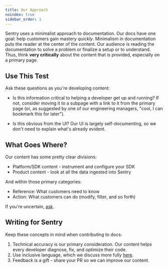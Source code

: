 ```yaml
---
title: Our Approach
noindex: true
sidebar_order: 1
---
```


Sentry uses a minimalist approach to documentation. Our docs have one goal: help customers gain mastery _quickly_. Minimalism in documentation puts the reader at the center of the content. Our audience is reading the documentation to solve a problem or finalize a setup or to understand. Thus, think **very critically** about the content that is provided, especially on a primary page.

## Use This Test

Ask these questions as you're developing content:

- Is this information critical to helping a developer get up and running? If not, consider moving it to a subpage with a link to it from the primary page (or, as suggested by one of our engineering managers, "cool, I can bookmark this for later").

- Is this obvious from the UI? Our UI is largely self-documenting, so we don't need to explain what's already evident.

## What Goes Where?

Our content has some pretty clear divisions:

- Platform/SDK content - instrument and configure your SDK
- Product content - look at all the data ingested into Sentry

And within those primary categories:

- Reference: What customers need to know
- Action: What customers can do (modify, filter, and so forth)

If you're uncertain, [ask](https://github.com/getsentry/sentry-docs/issues).

## Writing for Sentry

Keep these concepts in mind when contributing to docs:

1. Technical accuracy is our primary consideration. Our content helps every developer diagnose, fix, and optimize their code.
2. Use inclusive language, which we discuss more fully [here](https://develop.sentry.dev/inclusion/).
3. Feedback is a gift - share your PR so we can improve our content.

<PageGrid />
